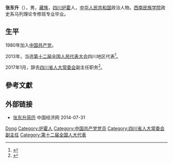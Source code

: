 {{Otheruses|other=名为张东升的其他人物|张日晸}}

'''张东升'''（{{bd|1953年|12月|}}），男，[[藏族|藏族]]，[[四川|四川]][[炉霍|炉霍]]人，[[中华人民共和国|中华人民共和国]]政治人物。[[西南民族学院|西南民族学院]]政史系马列理论专修班专业毕业。

== 生平 ==
1980年加入[[中国共产党|中国共产党]]。

2013年，当选[[第十二届全国人民代表大会|第十二届全国人民代表大会]]四川地区代表<ref>{{cite news|title=全国人大代表信息-张东升|url= http://210.82.31.1:8084/delegate/viewDelegate.action?dbid=122165|accessdate=2013-04-05|newspaper=全国人大网|archive-url=https://web.archive.org/web/20160305221341/http://www.npc.gov.cn/delegate/viewDelegate.action?dbid=122165|archive-date=2016-03-05|dead-url=yes}}</ref>。

2017年1月，辞去[[四川省人大常委会|四川省人大常委会]]副主任职务<ref>{{cite news|title=张东升、曾省权辞去四川省十二届人大常委会副主任职务|url=http://www.thepaper.cn/newsDetail_forward_1604989|accessdate=2017-02-05|work=澎湃新闻|archive-date=2019-06-29|archive-url=https://web.archive.org/web/20190629130946/http://www.thepaper.cn/newsDetail_forward_1604989}}</ref>。

== 參考文獻 ==
{{reflist}}

== 外部链接 ==
* [http://district.ce.cn/newarea/sddy/201301/30/t20130130_24079775_1.shtml 张东升简历] {{Wayback|url=http://district.ce.cn/newarea/sddy/201301/30/t20130130_24079775_1.shtml |date=20160304204601 }} 中国经济网 2014-07-31

{{Authority control}}

{{DEFAULTSORT:Zhang张}}
[[Category:张姓|Dong]]
[[Category:炉霍人|Category:炉霍人]]
[[Category:中国共产党党员|Category:中国共产党党员]]
[[Category:四川省人大常委会副主任|Category:四川省人大常委会副主任]]
[[Category:第十二届全国人大代表|Category:第十二届全国人大代表]]


{{中国政治人物小作品}}